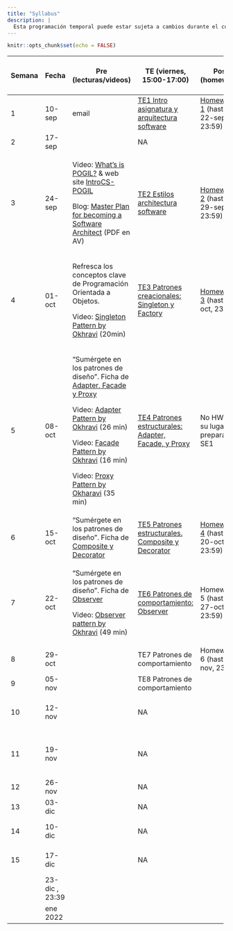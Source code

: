 ```yaml
---
title: "Syllabus"
description: |
  Esta programación temporal puede estar sujeta a cambios durante el curso.
---
```


```r
knitr::opts_chunk$set(echo = FALSE)
```

::: {.l-page}
+--------+----------------+----------------------------------------------------------------------------------------------------------------------------------------------------------------+------------------------------------------------------------------+----------------------------------------------+--------------------------------------------------------------------+
| Semana | Fecha          | Pre (lecturas/videos)                                                                                                                                          | TE (viernes, 15:00-17:00)                                        | Post (homework)                              | LA/SE (viernes, 17:00-19:00)                                       |
+========+================+================================================================================================================================================================+==================================================================+==============================================+====================================================================+
| 1      | 10-sep         | email                                                                                                                                                          | [TE1 Intro asignatura y arquitectura software](TE1.html)         | [Homework 1](HW1.html) (hasta 22-sep, 23:59) | NA                                                                 |
+--------+----------------+----------------------------------------------------------------------------------------------------------------------------------------------------------------+------------------------------------------------------------------+----------------------------------------------+--------------------------------------------------------------------+
| 2      | 17-sep         |                                                                                                                                                                | NA                                                               |                                              | NA                                                                 |
+--------+----------------+----------------------------------------------------------------------------------------------------------------------------------------------------------------+------------------------------------------------------------------+----------------------------------------------+--------------------------------------------------------------------+
| 3      | 24-sep         | Video: [What's is POGIL?](https://pogil.org/about-pogil/what-is-pogil) & web site [IntroCS-POGIL](http://introcspogil.org/)                                    | [TE2 Estilos architectura software](TE2.html)                    | [Homework 2](HW2.html) (hasta 29-sep, 23:59) | NA                                                                 |
|        |                |                                                                                                                                                                |                                                                  |                                              |                                                                    |
|        |                | Blog: [Master Plan for becoming a Software Architect](https://azeynalli1990.medium.com/master-plan-for-becoming-a-software-architect-be7ba13f0999) (PDF en AV) |                                                                  |                                              |                                                                    |
+--------+----------------+----------------------------------------------------------------------------------------------------------------------------------------------------------------+------------------------------------------------------------------+----------------------------------------------+--------------------------------------------------------------------+
| 4      | 01-oct         | Refresca los conceptos clave de Programación Orientada a Objetos.                                                                                              | [TE3 Patrones creacionales: Singleton y Factory](TE3.html)       | [Homework 3](HW3.html) (hasta 6-oct, 23:59)  | **LA1**. Intro entrega \#1 proyecto                                |
|        |                |                                                                                                                                                                |                                                                  |                                              |                                                                    |
|        |                | Video: [Singleton Pattern by Okhravi](https://www.youtube.com/watch?v=hUE_j6q0LTQ) (20min)                                                                     |                                                                  |                                              |                                                                    |
+--------+----------------+----------------------------------------------------------------------------------------------------------------------------------------------------------------+------------------------------------------------------------------+----------------------------------------------+--------------------------------------------------------------------+
| 5      | 08-oct         | "Sumérgete en los patrones de diseño". Ficha de [Adapter, Facade y Proxy](https://refactoring.guru/es/design-patterns/structural-patterns)                     | [TE4 Patrones estructurales: Adapter, Facade, y Proxy](TE4.html) | No HW. En su lugar preparación SE1           | **LA2**                                                            |
|        |                |                                                                                                                                                                |                                                                  |                                              |                                                                    |
|        |                | Video: [Adapter Pattern by Okhravi](https://www.youtube.com/watch?v=2PKQtcJjYvc) (26 min)                                                                      |                                                                  |                                              |                                                                    |
|        |                |                                                                                                                                                                |                                                                  |                                              |                                                                    |
|        |                | Video: [Facade Pattern by Okhravi](https://www.youtube.com/watch?v=K4FkHVO5iac) (16 min)                                                                       |                                                                  |                                              |                                                                    |
|        |                |                                                                                                                                                                |                                                                  |                                              |                                                                    |
|        |                | Video: [Proxy Pattern by Okharavi](https://www.youtube.com/watch?v=NwaabHqPHeM) (35 min)                                                                       |                                                                  |                                              |                                                                    |
+--------+----------------+----------------------------------------------------------------------------------------------------------------------------------------------------------------+------------------------------------------------------------------+----------------------------------------------+--------------------------------------------------------------------+
| 6      | 15-oct         | "Sumérgete en los patrones de diseño". Ficha de [Composite y Decorator](https://refactoring.guru/es/design-patterns/structural-patterns)                       | [TE5 Patrones estructurales. Composite y Decorator](TE5.html)    | [Homework 4](HW4.html) (hasta 20-oct, 23:59) | **LA3**. Intro entrega \#2 proyecto + **fecha límite entrega \#1** |
+--------+----------------+----------------------------------------------------------------------------------------------------------------------------------------------------------------+------------------------------------------------------------------+----------------------------------------------+--------------------------------------------------------------------+
| 7      | 22-oct         | "Sumérgete en los patrones de diseño". Ficha de [Observer](https://refactoring.guru/es/design-patterns/observer)                                               | [TE6 Patrones de comportamiento: Observer](TE6.html)             | Homework 5 (hasta 27-oct, 23:59)             | SE1 (con EI1048). Arquitectura Software                            |
|        |                |                                                                                                                                                                |                                                                  |                                              |                                                                    |
|        |                | Video: [Observer pattern by Okhravi](https://www.youtube.com/watch?v=_BpmfnqjgzQ) (49 min)                                                                     |                                                                  |                                              |                                                                    |
+--------+----------------+----------------------------------------------------------------------------------------------------------------------------------------------------------------+------------------------------------------------------------------+----------------------------------------------+--------------------------------------------------------------------+
| 8      | 29-oct         |                                                                                                                                                                | TE7 Patrones de comportamiento                                   | Homework 6 (hasta 3-nov, 23:59)              | **LA4**                                                            |
+--------+----------------+----------------------------------------------------------------------------------------------------------------------------------------------------------------+------------------------------------------------------------------+----------------------------------------------+--------------------------------------------------------------------+
| 9      | 05-nov         |                                                                                                                                                                | TE8 Patrones de comportamiento                                   |                                              | **LA5**                                                            |
+--------+----------------+----------------------------------------------------------------------------------------------------------------------------------------------------------------+------------------------------------------------------------------+----------------------------------------------+--------------------------------------------------------------------+
| 10     | 12-nov         |                                                                                                                                                                | NA                                                               |                                              | **LA6**. Intro entrega \#3 + **fecha límite entrega \#2**          |
+--------+----------------+----------------------------------------------------------------------------------------------------------------------------------------------------------------+------------------------------------------------------------------+----------------------------------------------+--------------------------------------------------------------------+
| 11     | 19-nov         |                                                                                                                                                                | NA                                                               |                                              | SE2 Patrón Model-View-Controller (MVC)                             |
+--------+----------------+----------------------------------------------------------------------------------------------------------------------------------------------------------------+------------------------------------------------------------------+----------------------------------------------+--------------------------------------------------------------------+
| 12     | 26-nov         |                                                                                                                                                                | NA                                                               |                                              | **LA7**                                                            |
+--------+----------------+----------------------------------------------------------------------------------------------------------------------------------------------------------------+------------------------------------------------------------------+----------------------------------------------+--------------------------------------------------------------------+
| 13     | 03-dic         |                                                                                                                                                                | NA                                                               |                                              | **LA8**                                                            |
+--------+----------------+----------------------------------------------------------------------------------------------------------------------------------------------------------------+------------------------------------------------------------------+----------------------------------------------+--------------------------------------------------------------------+
| 14     | 10-dic         |                                                                                                                                                                | NA                                                               |                                              | SE3 Interfaces Usuario                                             |
+--------+----------------+----------------------------------------------------------------------------------------------------------------------------------------------------------------+------------------------------------------------------------------+----------------------------------------------+--------------------------------------------------------------------+
| 15     | 17-dic         |                                                                                                                                                                | NA                                                               |                                              | SE4 Ensayo presentación proyecto                                   |
+--------+----------------+----------------------------------------------------------------------------------------------------------------------------------------------------------------+------------------------------------------------------------------+----------------------------------------------+--------------------------------------------------------------------+
|        | 23-dic , 23:39 |                                                                                                                                                                |                                                                  |                                              | **Fecha límite entrega \#3**                                       |
+--------+----------------+----------------------------------------------------------------------------------------------------------------------------------------------------------------+------------------------------------------------------------------+----------------------------------------------+--------------------------------------------------------------------+
|        | ene 2022       |                                                                                                                                                                |                                                                  |                                              | **Presentación proyecto**                                          |
+--------+----------------+----------------------------------------------------------------------------------------------------------------------------------------------------------------+------------------------------------------------------------------+----------------------------------------------+--------------------------------------------------------------------+
:::
